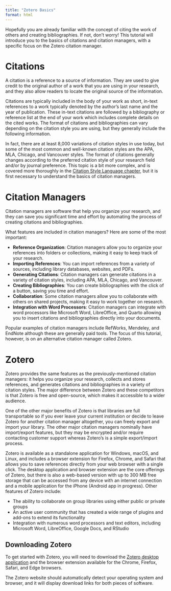 ```yaml
---
title: "Zotero Basics"
format: html
---
```


Hopefully you are already familiar with the concept of citing the work of others and creating bibliographies. If not, don't worry! This tutorial will introduce you to the basics of citations and citation managers, with a specific focus on the Zotero citation manager.


# Citations

A citation is a reference to a source of information. They are used to give credit to the original author of a work that you are using in your research, and they also allow readers to locate the original source of the information.

Citations are typically included in the body of your work as short, in-text references to a work typically denoted by the author's last name and the year of publication. These in-text citations are followed by a bibliography or reference list at the end of your work which includes complete details on the cited works. The format of citations and bibliographies can vary depending on the citation style you are using, but they generally include the following information.

In fact, there are at least 8,000 variations of citation styles in use today, but some of the most common and well-known citation styles are the APA, MLA, Chicago, and Vancouver styles. The format of citations generally changes according to the preferred citation style of your research field and/or by journal preference. This topic is a bit more complex, and is covered more thoroughly in the [Citation Style Language chapter](citation_style_language.qmd), but it is first necessary to understand the basics of citation managers.


# Citation Managers

Citation managers are software that help you organize your research, and they can save you significant time and effort by automating the process of creating citations and bibliographies.

What features are included in citation managers? Here are some of the most important:

* **Reference Organization**: Citation managers allow you to organize your references into folders or collections, making it easy to keep track of your research.
* **Importing References**: You can import references from a variety of sources, including library databases, websites, and PDFs.
* **Generating Citations**: Citation managers can generate citations in a variety of citation styles, including APA, MLA, Chicago, and Vancouver.
* **Creating Bibliographies**: You can create bibliographies with the click of a button, saving you time and effort.
* **Collaboration**: Some citation managers allow you to collaborate with others on shared projects, making it easy to work together on research.
* **Integration with Word Processors**: Citation managers can integrate with word processors like Microsoft Word, LibreOffice, and Quarto allowing you to insert citations and bibliographies directly into your documents.

Popular examples of citation managers include RefWorks, Mendeley, and EndNote although these are generally paid tools. The focus of this tutorial, however, is on an alternative citation manager called Zotero.


# Zotero

Zotero provides the same features as the previously-mentioned citation managers: it helps you organize your research, collects and stores references, and generates citations and bibliographies in a variety of citation styles. The major difference between Zotero and these competitors is that Zotero is free and open-source, which makes it accessible to a wider audience. 

One of the other major benefits of Zotero is that libraries are full transportable so if you ever leave your current institution or decide to leave Zotero for another citation manager altogether, you can freely export and import your library. The other major citation managers nominally have import/export features, but they may be encrypted and/or require contacting customer support whereas Zotero's is a simple export/import process.

Zotero is available as a standalone application for Windows, macOS, and Linux, and includes a browser extension for Firefox, Chrome, and Safari that allows you to save references directly from your web browser with a single click. The desktop application and browser extension are the core offerings of Zotero, but there is also a web-based version with up to 300 MB free storage that can be accessed from any device with an internet connection and a mobile application for the iPhone (Android app in progress). Other features of Zotero include:

* The ability to collaborate on group libraries using either public or private groups
* An active user community that has created a wide range of plugins and add-ons to extend its functionality
* Integration with numerous word processors and text editors, including Microsoft Word, LibreOffice, Google Docs, and RStudio



## Downloading Zotero

To get started with Zotero, you will need to download the [Zotero desktop application](https://www.zotero.org/download/) and the browser extension available for the Chrome, Firefox, Safari, and Edge browsers. 

The Zotero website should automatically detect your operating system and browser, and it will display download links for both pieces of software.




